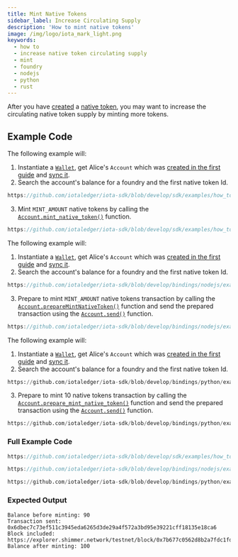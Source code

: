 ```yaml
---
title: Mint Native Tokens
sidebar_label: Increase Circulating Supply
description: 'How to mint native tokens'
image: /img/logo/iota_mark_light.png
keywords:
  - how to
  - increase native token circulating supply
  - mint
  - foundry
  - nodejs
  - python
  - rust
---
```



After you have [created](create.mdx) a
[native token](https://wiki.iota.org/shimmer/introduction/explanations/what_is_stardust/tokenization#native-tokens),
you may want to increase the circulating native token supply by minting more tokens.

## Example Code

<Tabs groupId="language" queryString>
<TabItem value="rust" label="Rust">

The following example will:

1. Instantiate a [`Wallet`](https://docs.rs/iota-sdk/latest/iota_sdk/wallet/core/struct.Wallet.html), get Alice's `Account` which was
   [created in the first guide](../accounts-and-addresses/create-account.mdx) and [sync it](../accounts-and-addresses/check-balance.mdx).
2. Search the account's balance for a foundry and the first native token Id.

<div className={'hide-code-block-extras'}>

```rust reference
https://github.com/iotaledger/iota-sdk/blob/develop/sdk/examples/how_tos/native_tokens/mint.rs#L39-L42
```

</div>

3. Mint `MINT_AMOUNT` native tokens by calling the [`Account.mint_native_token()`](https://docs.rs/iota-sdk/latest/iota_sdk/wallet/account/struct.Account.html#method.mint_native_token)
   function.

<div className={'hide-code-block-extras'}>

```rust reference
https://github.com/iotaledger/iota-sdk/blob/develop/sdk/examples/how_tos/native_tokens/mint.rs#L62
```

</div>

</TabItem>
<TabItem value="typescript-node" label="Typescript (Node.js)">

The following example will:

1. Instantiate a [`Wallet`](https://docs.rs/iota-sdk/latest/iota_sdk/wallet/core/struct.Wallet.html), get Alice's `Account` which was
   [created in the first guide](../accounts-and-addresses/create-account.mdx) and [sync it](../accounts-and-addresses/check-balance.mdx).
2. Search the account's balance for a foundry and the first native token Id.

<div className={'hide-code-block-extras'}>

```typescript reference
https://github.com/iotaledger/iota-sdk/blob/develop/bindings/nodejs/examples/how_tos/native_tokens/mint.ts#L32-L36
```

</div>

3. Prepare to mint `MINT_AMOUNT` native tokens transaction by calling the [`Account.prepareMintNativeToken()`](../../references/nodejs/classes/Account.md#preparemintnativetoken)
   function and send the prepared transaction using the [`Account.send()`](../../references/nodejs/classes/Account.md#send)
   function.

<div className={'hide-code-block-extras'}>

```typescript reference
https://github.com/iotaledger/iota-sdk/blob/develop/bindings/nodejs/examples/how_tos/native_tokens/mint.ts#L45-L47
```

</div>

</TabItem>
<TabItem value="python" label="Python">

The following example will:

1. Instantiate a [`Wallet`](https://docs.rs/iota-sdk/latest/iota_sdk/wallet/core/struct.Wallet.html), get Alice's `Account` which was
   [created in the first guide](../accounts-and-addresses/create-account.mdx) and [sync it](../accounts-and-addresses/check-balance.mdx).
2. Search the account's balance for a foundry and the first native token Id.

<div className={'hide-code-block-extras'}>

```python reference
https://github.com/iotaledger/iota-sdk/blob/develop/bindings/python/examples/how_tos/native_tokens/mint.py#L17-L20
```

</div>

3. Prepare to mint 10 native tokens transaction by calling the [`Account.prepare_mint_native_token()`](../../references/python/iota_sdk/wallet/account.md#prepare_mint_native_token)
   function and send the prepared transaction using the [`Account.send()`](../../references/python/iota_sdk/wallet/account.md#send)
   function.

<div className={'hide-code-block-extras'}>

```python reference
https://github.com/iotaledger/iota-sdk/blob/develop/bindings/python/examples/how_tos/native_tokens/mint.py#L31
```

</div>

</TabItem>
</Tabs>

### Full Example Code

<Tabs groupId="language" queryString>
<TabItem value="rust" label="Rust">

```rust reference
https://github.com/iotaledger/iota-sdk/blob/develop/sdk/examples/how_tos/native_tokens/mint.rs
```

</TabItem>
<TabItem value="typescript-node" label="Typescript (Node.js)">

```typescript reference
https://github.com/iotaledger/iota-sdk/blob/develop/bindings/nodejs/examples/how_tos/native_tokens/mint.ts
```

</TabItem>
<TabItem value="python" label="Python">

```python reference
https://github.com/iotaledger/iota-sdk/blob/develop/bindings/python/examples/how_tos/native_tokens/mint.py
```

</TabItem>
</Tabs>

### Expected Output

```
Balance before minting: 90
Transaction sent: 0x6dbec7c73ef511c3945eda6265d3de29a4f572a3bd95e39221cff18135e18ca6
Block included: https://explorer.shimmer.network/testnet/block/0x7b677c0562d8b2a7fdc1fd6182bb6364af517d41ec38a9dab9b29a1c7422f574
Balance after minting: 100
```
